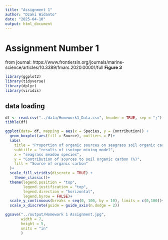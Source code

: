 ```yaml
---
title: "Assignment 1"
author: "Dzaki Widanto"
date: "2025-04-10"
output: html_document
---
```


# Assignment Number 1

from journal: https://www.frontiersin.org/journals/marine-science/articles/10.3389/fmars.2020.00001/full
**Figure 3**

```r
library(ggplot2)
library(tidyverse)
library(dplyr)
library(viridis)
```

## data loading
```r
df <- read.csv("../data/Homework1_Data.csv", header = TRUE, sep = ";")
tibble(df)
```

```r
ggplot(data= df, mapping = aes(x = Species, y = Contribution)) +
  geom_boxplot(aes(fill = Source), outliers = F)+
  labs(
    title = "Proportion of organic sources on seagrass soil organic carbon",
    subtitle = "results of isotope mixing model",
    x = "seagrass meadow species",
    y = "Contribution of sources to soil organic carbon (%)",
    fill = "Source of organic carbon"
  )+
  scale_fill_viridis(discrete = TRUE) +
    theme_classic()+
  theme(legend.position = "top",
        legend.justification = "top",
        legend.direction = "horizontal",
        legend.byrow = FALSE)+
  scale_y_continuous(breaks = seq(0, 100, by = 10), limits = c(0,100))+
  scale_x_discrete(guide = guide_axis(n.dodge = 2))
```

```r
ggsave("../output/Homework 1 Assignment.jpg",
       width = 7,
       height = 5,
       units = "in"
       )
```